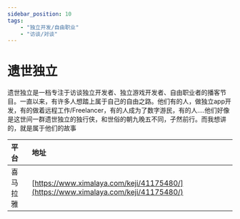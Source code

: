 ---
sidebar_position: 10
tags:
    - "独立开发/自由职业"
    - "访谈/对谈"
---

# 遗世独立

遗世独立是一档专注于访谈独立开发者、独立游戏开发者、自由职业者的播客节目。一直以来，有许多人想踏上属于自己的自由之路。他们有的人，做独立app开发，有的做着远程工作/Freelancer，有的人成为了数字游民，有的人....他们好像是这世间一群遗世独立的独行侠，和世俗的朝九晚五不同，孑然前行。而我想讲的，就是属于他们的故事

| 平台 | 地址 |
|:--|:----|
| 喜马拉雅 | [https://www.ximalaya.com/keji/41175480/](https://www.ximalaya.com/keji/41175480/) |
